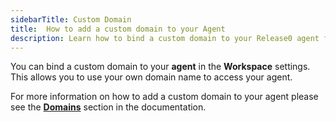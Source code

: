 ```yaml
---
sidebarTitle: Custom Domain
title:  How to add a custom domain to your Agent
description: Learn how to bind a custom domain to your Release0 agent for better accessibility. This guide provides step-by-step instructions to set up a custom domain, enhancing your chatbot's branding and user experience."
---
```


You can bind a custom domain to your **agent** in the **Workspace** settings. This allows you to use your own domain name to access your agent.

For more information on how to add a custom domain to your agent please see the **[Domains](/workspace/customDomains)** section in the documentation.